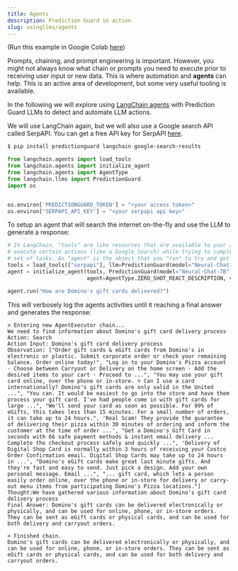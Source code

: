 ```yaml
---
title: Agents
description: Prediction Guard in action
slug: usingllms/agents
---
```


(Run this example in Google Colab [here](https://drive.google.com/file/d/1w_pDpWh-J9N3pUXAvI2QyIDT2N4W62Gf/view?usp=sharing))

Prompts, chaining, and prompt engineering is important. However, you might not always know what chain or prompts you need to execute prior to receiving user input or new data. This is where automation and **agents** can help. This is an active area of development, but some very useful tooling is available.

In the following we will explore using [LangChain agents](https://python.langchain.com/en/latest/use_cases/personal_assistants.html) with Prediction Guard LLMs to detect and automate LLM actions.

We will use LangChain again, but we will also use a Google search API called SerpAPI. You can get a free API key for SerpAPI [here](https://serpapi.com/).

```bash
$ pip install predictionguard langchain google-search-results
```

```python copy
from langchain.agents import load_tools
from langchain.agents import initialize_agent
from langchain.agents import AgentType
from langchain.llms import PredictionGuard
import os


os.environ['PREDICTIONGUARD_TOKEN'] = "<your access token>"
os.environ['SERPAPI_API_KEY'] = "<your serpapi api key>"
```

To setup an agent that will search the internet on-the-fly and use the LLM to generate a response:

```python copy
# In LangChain, "tools" are like resources that are available to your agent to
# execute certain actions (like a Google Search) while trying to complete a
# set of tasks. An "agent" is the object that you "run" to try and get a "Final Answer."
tools = load_tools(["serpapi"], llm=PredictionGuard(model="Neural-Chat-7B"))
agent = initialize_agent(tools, PredictionGuard(model="Neural-Chat-7B"),
                         agent=AgentType.ZERO_SHOT_REACT_DESCRIPTION, verbose=True)

agent.run("How are Domino's gift cards delivered?")
```

This will verbosely log the agents activities until it reaching a final answer and generates the response:

```
> Entering new AgentExecutor chain...
We need to find information about Domino's gift card delivery process
Action: Search
Action Input: Domino's gift card delivery process
Observation: ["Order gift cards & eGift cards from Domino's in electronic or plastic. Submit corporate order or check your remaining balance. Order online today!", "Log in to your Domino's Pizza account · Choose between Carryout or Delivery on the home screen · Add the desired items to your cart · Proceed to ...", "You may use your gift card online, over the phone or in-store. ▽ Can I use a card internationally? Domino's gift cards are only valid in the United ...", "You can. It would be easiest to go into the store and have them process your gift card. I've had people come in with gift cards for large ...", "We'll send your card as soon as possible. For 99% of eGifts, this takes less than 15 minutes. For a small number of orders, it can take up to 24 hours.", 'Real Scam! They provide the guarantee of delivering their pizza within 30 minutes of ordering and inform the customer at the time of order ...', "Get a Domino's Gift Card in seconds with 66 safe payment methods & instant email delivery ... Complete the checkout process safely and quickly ...", 'Delivery of Digital Shop Card is normally within 3 hours of receiving your Costco Order Confirmation email. Digital Shop Cards may take up to 24 hours in ...', "Domino's eGift cards make great last minute gifts. And they're fast and easy to send. Just pick a design. Add your own personal message. Email ...", "... gift card, which lets a person easily order online, over the phone or in-store for delivery or carry-out menu items from participating Domino's Pizza locations."]
Thought:We have gathered various information about Domino's gift card delivery process
Final Answer: Domino's gift cards can be delivered electronically or physically, and can be used for online, phone, or in-store orders. They can be sent as eGift cards or physical cards, and can be used for both delivery and carryout orders.

> Finished chain.
Domino's gift cards can be delivered electronically or physically, and can be used for online, phone, or in-store orders. They can be sent as eGift cards or physical cards, and can be used for both delivery and carryout orders.
```
